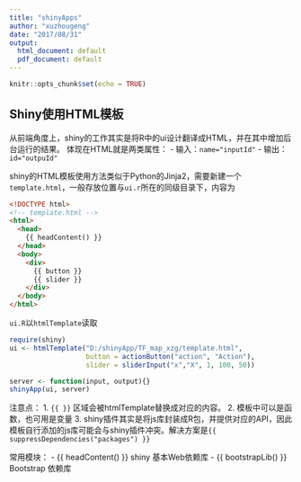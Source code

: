 ---
title: "shinyApps"
author: "xuzhougeng"
date: "2017/08/31"
output:
  html_document: default
  pdf_document: default
---

```{r setup, include=FALSE}
knitr::opts_chunk$set(echo = TRUE)
```

## Shiny使用HTML模板
从前端角度上，shiny的工作其实是将R中的ui设计翻译成HTML，并在其中增加后台运行的结果。
体现在HTML就是两类属性：
- 输入：`name="inputId"`
- 输出：`id="outpuId"`

shiny的HTML模板使用方法类似于Python的Jinja2，需要新建一个`template.html`，一般存放位置与`ui.r`所在的同级目录下，内容为
```html
<!DOCTYPE html>
<!-- template.html -->
<html>
  <head>
    {{ headContent() }}
  </head>
  <body>
    <div>
      {{ button }}
      {{ slider }}
    </div>
  </body>
</html>
```
`ui.R`以`htmlTemplate`读取
```{r ui.r, message=FALSE}
require(shiny)
ui <- htmlTemplate("D:/shinyApp/TF_map_xzg/template.html",
                   button = actionButton("action", "Action"),
                   slider = sliderInput("x","X", 1, 100, 50))

server <- function(input, output){}
shinyApp(ui, server)
```

注意点：
1. `{{ }}` 区域会被htmlTemplate替换成对应的内容。
2. 模板中可以是函数，也可用是变量
3. shiny插件其实是将js库封装成R包，并提供对应的API，因此模板自行添加的js库可能会与shiny插件冲突。解决方案是`{{ suppressDependencies("packages") }}`

常用模块：
- {{ headContent() }} shiny 基本Web依赖库
- {{ bootstrapLib() }} Bootstrap 依赖库




